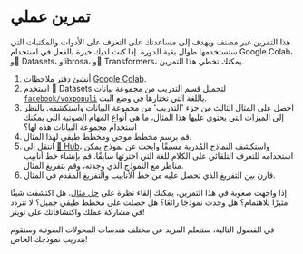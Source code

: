 # تمرين عملي

هذا التمرين غير مصنف ويهدف إلى مساعدتك على التعرف على الأدوات والمكتبات التي ستستخدمها طوال بقية الدورة. إذا كنت لديك خبرة بالفعل في استخدام Google Colab، و🤗 Datasets، وlibrosa، و🤗 Transformers، يمكنك تخطي هذا التمرين.

1. أنشئ دفتر ملاحظات [Google Colab](https://colab.research.google.com).
2. استخدم 🤗 Datasets لتحميل قسم التدريب من مجموعة بيانات [`facebook/voxpopuli`](https://huggingface.co/datasets/facebook/voxpopuli) باللغة التي تختارها في وضع البث.
3. احصل على المثال الثالث من جزء 'التدريب' من مجموعة البيانات واستكشفه. بالنظر إلى الميزات التي يحتوي عليها هذا المثال، ما هي أنواع المهام الصوتية التي يمكنك استخدام مجموعة البيانات هذه لها؟
4. قم برسم مخطط موجي ومخطط طيفي لهذا المثال.
5. انتقل إلى [🤗 Hub](https://huggingface.co/models)، واستكشف النماذج المُدربة مسبقًا وابحث عن نموذج يمكن استخدامه للتعرف التلقائي على الكلام للغة التي اخترتها سابقًا. قم بإنشاء خط أنابيب مناظر مع النموذج الذي وجدته، وقم بتفريغ المثال.
6. قارن بين التفريغ الذي تحصل عليه من خط الأنابيب والتفريغ المقدم في المثال.

إذا واجهت صعوبة في هذا التمرين، يمكنك إلقاء نظرة على [حل مثال](https://colab.research.google.com/drive/1NGyo5wFpRj8TMfZOIuPaJHqyyXCITftc?usp=sharing). هل اكتشفت شيئًا مثيرًا للاهتمام؟ هل وجدت نموذجًا رائعًا؟ هل حصلت على مخطط طيفي جميل؟ لا تتردد في مشاركة عملك واكتشافاتك على تويتر!

في الفصول التالية، ستتعلم المزيد عن مختلف هندسات المحولات الصوتية وستقوم بتدريب نموذجك الخاص!